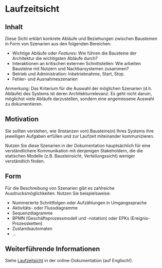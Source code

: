 # Laufzeitsicht

## Inhalt
Diese Sicht erklärt konkrete Abläufe und Beziehungen zwischen Bausteinen in Form von Szenarien aus den folgenden Bereichen:

-  Wichtige Abläufe oder _Features_:
Wie führen die Bausteine der Architektur die wichtigsten Abläufe durch?
-  Interaktionen an kritischen externen Schnittstellen:
Wie arbeiten Bausteine mit Nutzern und Nachbarsystemen zusammen?
- Betrieb und Administration: Inbetriebnahme, Start, Stop.
- Fehler- und Ausnahmeszenarien

Anmerkung:
Das Kriterium für die Auswahl der möglichen Szenarien (d.h. Abläufe) des Systems ist deren Architekturrelevanz.
Es geht nicht darum, möglichst viele Abläufe darzustellen, sondern eine angemessene Auswahl zu dokumentieren.

## Motivation
Sie sollten verstehen, wie (Instanzen von) Bausteine(n) Ihres Systems ihre jeweiligen Aufgaben erfüllen und zur Laufzeit miteinander kommunizieren.

Nutzen Sie diese Szenarien in der Dokumentation hauptsächlich für eine verständlichere Kommunikation mit denjenigen Stakeholdern, die die statischen Modelle (z.B. Bausteinsicht, Verteilungssicht) weniger verständlich finden.

## Form
Für die Beschreibung von Szenarien gibt es zahlreiche Ausdrucksmöglichkeiten.
Nutzen Sie beispielsweise:

- Nummerierte Schrittfolgen oder Aufzählungen in Umgangssprache
- Aktivitäts- oder Flussdiagramme
- Sequenzdiagramme
- BPMN (Geschäftsprozessmodell und -notation) oder EPKs (Ereignis-Prozessketten)
- Zustandsautomaten
- ...

## Weiterführende Informationen

Siehe [Laufzeitsicht](https://docs.arc42.org/section-6/) in der online-Dokumentation (auf Englisch!).
